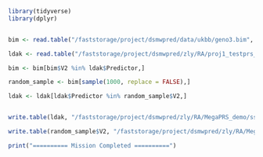 
```R
library(tidyverse)
library(dplyr)


bim <- read.table("/faststorage/project/dsmwpred/data/ukbb/geno3.bim", header = FALSE)

ldak <- read.table("/faststorage/project/dsmwpred/zly/RA/proj1_testprs_finngen_ukbb/data/finngen_icd10/ldak_format/finngen_R10_Z21_TOBAC_USE.ldak", header = TRUE)

bim <- bim[bim$V2 %in% ldak$Predictor,]

random_sample <- bim[sample(1000, replace = FALSE),]

ldak <- ldak[ldak$Predictor %in% random_sample$V2,]


write.table(ldak, "/faststorage/project/dsmwpred/zly/RA/MegaPRS_demo/ss/finngen_R10_Z21_TOBAC_USE.ldak.1ksubset", row.names = FALSE, col.names = TRUE, quote = FALSE)

write.table(random_sample$V2, "/faststorage/project/dsmwpred/zly/RA/MegaPRS_demo/ss/finngen_R10_Z21_TOBAC_USE.ldak.1ksubset.rsid", row.names = FALSE, col.names = FALSE, quote = FALSE)

print("========== Mission Completed ==========")
```





```R

```
